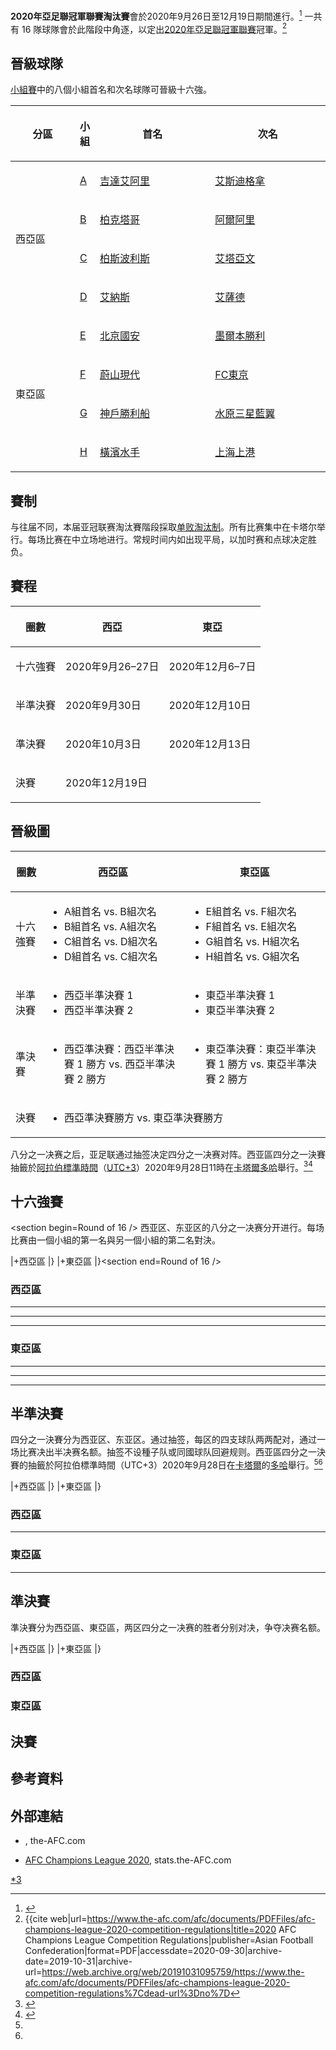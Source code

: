{{noteTA
|G1=足球
|G2=ALeague
|G3=JLeague
|G4=KLeague
|G5=TLeague
|G6=VLeague
|G7=伊朗足球
|G8=烏茲別克足球會
|G9=卡塔尔星级足球联赛
|G10=阿联酋职业足球联赛
|G11=沙特职业足球联赛
|G12=伊拉克足球
|G13=科威特职业足球联赛
|G14=地名
}}{{Rough translation|time=2020-10-28T22:53:19+00:00}}
'''2020年亞足聯冠軍聯賽淘汰賽'''會於2020年9月26日至12月19日期間進行。<ref name="calendar">{{cite web|url=http://www.the-afc.com/afc/documents/PdfFiles/afc-competitions-calendar-2020|title=AFC Competitions Calendar 2020|publisher=Asian Football Confederation|date=6 December 2019|accessdate=2020-09-30|archive-date=2019-12-06|archive-url=https://web.archive.org/web/20191206085925/https://www.the-afc.com/afc/documents/PDFFiles/afc-competitions-calendar-2020|dead-url=no}}</ref> 一共有 16 隊球隊會於此階段中角逐，以定出[[2020年亞足聯冠軍聯賽|2020年亞足聯冠軍聯賽]]冠軍。<ref name="regulations">{{cite web|url=https://www.the-afc.com/afc/documents/PDFFiles/afc-champions-league-2020-competition-regulations|title=2020 {{Wayback|url=https://www.the-afc.com/afc/documents/PDFFiles/afc-champions-league-2020-competition-regulations%7Ctitle%3D2020 |date=20211204145751 }} AFC Champions League Competition Regulations|publisher=Asian Football Confederation|format=PDF|accessdate=2020-09-30|archive-date=2019-10-31|archive-url=https://web.archive.org/web/20191031095759/https://www.the-afc.com/afc/documents/PDFFiles/afc-champions-league-2020-competition-regulations%7Cdead-url%3Dno%7D</ref>

==晉級球隊==
[[2020年亞足聯冠軍聯賽小組賽|小組賽]]中的八個小組首名和次名球隊可晉級十六強。

{| class="wikitable"
|-
!width=90|分區
!小組
!width=175|首名
!width=175|次名
|-
!rowspan=4|西亞區
![[2020年亞足聯冠軍聯賽小組賽#A組|A]]
|{{flagicon|KSA}} [[沙特艾阿里足球會|吉達艾阿里]]
|{{flagicon|IRN}} [[德黑蘭獨立足球俱樂部|艾斯迪格拿]]
|-
![[2020年亞足聯冠軍聯賽小組賽#B組|B]]
|{{flagicon|UZB}} [[塔什干棉農足球俱樂部|柏克塔哥]]
|{{flagicon|UAE}} [[艾沙比阿爾阿里杜拜足球會|阿爾阿里]]
|-
![[2020年亞足聯冠軍聯賽小組賽#C組|C]]
|{{flagicon|IRN}} [[柏斯波利斯足球俱樂部|柏斯波利斯]]
|{{flagicon|KSA}} [[艾塔亞文足球會|艾塔亞文]]
|-
![[2020年亞足聯冠軍聯賽小組賽#D組|D]]
|{{flagicon|KSA}} [[艾納斯足球會|艾納斯]]
|{{flagicon|QAT}} [[薩德體育俱樂部|艾薩德]]
|-
!rowspan=4|東亞區
![[2020年亞足聯冠軍聯賽小組賽#E組|E]]
|{{flagicon|CHN}} [[北京國安|北京國安]]
|{{flagicon|AUS}} [[墨爾本勝利|墨爾本勝利]]
|-
![[2020年亞足聯冠軍聯賽小組賽#F組|F]]
|{{flagicon|KOR}} [[蔚山現代足球俱樂部|蔚山現代]]
|{{flagicon|JPN}} [[FC東京|FC東京]]
|-
![[2020年亞足聯冠軍聯賽小組賽#G組|G]]
|{{flagicon|JPN}} [[神戶勝利船|神戶勝利船]]
|{{flagicon|KOR}} [[水原三星藍翼|水原三星藍翼]]
|-
![[2020年亞足聯冠軍聯賽小組賽#H組|H]]
|{{flagicon|JPN}} [[橫濱水手|橫濱水手]]
|{{flagicon|CHN}} [[上海上港集團足球俱樂部|上海上港]]
|}

==賽制==
<section begin=Format />
与往届不同，本届亚冠联赛淘汰賽階段採取[[单败淘汰制|单败淘汰制]]。所有比赛集中在卡塔尔举行。每场比赛在中立场地进行。常规时间内如出现平局，以加时赛和点球决定胜负。<section end=Format />

==賽程==
{| class="wikitable" style="text-align:center"
|-
!圈數
!西亞
!東亞
|-
|十六強賽
|2020年9月26–27日
|2020年12月6–7日
|-
|半準決賽
|2020年9月30日
|2020年12月10日
|-
|準決賽
|2020年10月3日
|2020年12月13日
|-
|決賽
|colspan=2|2020年12月19日
|}

==晉級圖==
{| class=wikitable
|-
!圈數
!西亞區
!東亞區
|-
!十六強賽
|
*A組首名 vs. B組次名
*B組首名 vs. A組次名
*C組首名 vs. D組次名
*D組首名 vs. C組次名
|
*E組首名 vs. F組次名
*F組首名 vs. E組次名
*G組首名 vs. H組次名
*H組首名 vs. G組次名
|-
!半準決賽
|
*西亞半準決賽 1
*西亞半準決賽 2
|
*東亞半準決賽 1
*東亞半準決賽 2
|-
!準決賽
|
*西亞準決賽：西亞半準決賽 1 勝方 vs. 西亞半準決賽 2 勝方
|
*東亞準決賽：東亞半準決賽 1 勝方 vs. 東亞半準決賽 2 勝方
|-
!決賽
|colspan=2|
*西亞準決賽勝方 vs. 東亞準決賽勝方
|}
<section begin=Bracket />
八分之一决赛之后，亚足联通过抽签决定四分之一决赛对阵。西亚區四分之一決賽抽籤於[[阿拉伯標準時間|阿拉伯標準時間]]（[[UTC+03:00|UTC+3]]）2020年9月28日11時在[[卡塔爾|卡塔爾]][[多哈|多哈]]舉行。<ref name="West QF draw 1">{{cite web|url=https://www.the-afc.com/competitions/afc-champions-league/latest/news/afc-champions-league-west-quarter-finalists-confirmed|title=AFC Champions League (West): Quarter-finalists confirmed|publisher=AFC|date=27 September 2020|accessdate=2020-09-30|archive-date=2020-10-02|archive-url=https://web.archive.org/web/20201002053259/https://www.the-afc.com/competitions/afc-champions-league/latest/news/afc-champions-league-west-quarter-finalists-confirmed|dead-url=no}}</ref><ref name="West QF draw 2">{{cite web|url=https://www.the-afc.com/competitions/afc-champions-league/latest/news/afc-champions-league-west-quarter-finals-decided|title=AFC Champions League (West): Quarter-finals decided|publisher=AFC|date=28 September 2020|accessdate=2020-09-30|archive-date=2020-10-02|archive-url=https://web.archive.org/web/20201002201134/https://www.the-afc.com/competitions/afc-champions-league/latest/news/afc-champions-league-west-quarter-finals-decided|dead-url=no}}</ref>

{{Round16|3rdplace=no
<!--Date-Place/Team 1/Score 1/Team 2/Score 2-->
<!--十六強賽-->
|9月27日 – [[賴揚|賴揚]]|{{flagicon|KSA}} [[艾納斯足球會|艾納斯]]|1|{{flagicon|KSA}} [[艾塔亞文足球會|艾塔亞文]]|0
|9月26日 – [[沃克拉|沃克拉]]|{{flagicon|KSA}} [[沙特艾阿里足球會|吉達艾阿里]]{{pso}}|1 (4)|{{flagicon|UAE}} [[艾沙比阿爾阿里杜拜足球會|阿爾阿里]]|1 (3)
|9月27日 – [[賴揚|賴揚]]|{{flagicon|IRN}} [[柏斯波利斯足球俱樂部|柏斯波利斯]]|1|{{flagicon|QAT}} [[薩德體育俱樂部|艾薩德]]|0
|9月26日 – [[沃克拉|沃克拉]]|{{flagicon|UZB}} [[塔什干棉農足球俱樂部|柏克塔哥]]|2|{{flagicon|IRN}} [[德黑蘭獨立足球俱樂部|艾斯迪格拿]]|1
|12月6日 – [[賴揚|賴揚]]|{{flagicon|KOR}} [[蔚山現代|蔚山現代]]|3|{{flagicon|AUS}} [[墨爾本勝利|墨爾本勝利]]|0
|12月6日 – [[賴揚|賴揚]]|{{flagicon|CHN}} [[北京國安|北京國安]]|1|{{flagicon|JPN}} [[FC東京|FC東京]]|0
|12月7日 – [[多哈|多哈]]|{{flagicon|JPN}} [[神戶勝利船|神戶勝利船]]|2|{{flagicon|CHN}} [[上海上港|上海上港]]|0
|12月7日 – [[多哈|多哈]]|{{flagicon|JPN}} [[橫濱水手|橫濱水手]]|2|{{flagicon|KOR}} [[水原藍翼|水原藍翼]]|3
<!--半準決賽-->
|9月30日 – [[多哈|多哈]]|{{flagicon|KSA}} [[艾納斯足球會|艾納斯]]|2|{{flagicon|KSA}} [[沙特艾阿里足球會|吉達艾阿里]]|0
|9月30日 – [[多哈|多哈]]|{{flagicon|IRN}} [[柏斯波利斯足球俱樂部|柏斯波利斯]]|2|{{flagicon|UZB}} [[塔什干棉農足球俱樂部|柏克塔哥]]|0
|12月10日 – [[沃克拉|沃克拉]]|{{flagicon|KOR}} [[蔚山現代|蔚山現代]]|2|{{flagicon|CHN}} [[北京國安|北京國安]]|0
|12月10日 – [[沃克拉|沃克拉]]|{{flagicon|JPN}} [[神戶勝利船|神戶勝利船]]{{pso}}|1 (7)|{{flagicon|KOR}} [[水原藍翼|水原藍翼]]|1 (6)
<!--準決賽-->
|10月3日 – [[多哈|多哈]]|{{flagicon|KSA}} [[艾納斯足球會|艾納斯]] |1 (3)|{{flagicon|IRN}} [[柏斯波利斯足球俱樂部|柏斯波利斯]]{{pso}}|1 (5)
|12月13日 – [[沃克拉|沃克拉]]|{{flagicon|KOR}} [[蔚山現代|蔚山現代]]{{aet}}|2|{{flagicon|JPN}} [[神戶勝利船|神戶勝利船]]|1
<!--決賽-->
|12月19日 – [[沃克拉|沃克拉]]|{{flagicon|IRN}} [[柏斯波利斯足球俱樂部|柏斯波利斯]]|1|{{flagicon|KOR}} [[蔚山現代|蔚山現代]]|2
}}

{{Cnote2 Begin|liststyle=none}}
{{Cnote2 End}}<section end=Bracket />

==十六強賽==
<section begin=Round of 16 />
西亚区、东亚区的八分之一决赛分开进行。每场比赛由一個小組的第一名與另一個小組的第二名對決。

{{OneLegStart}}
|+西亞區
{{OneLegResult|'''[[沙特艾阿里足球會|吉達艾阿里]]'''|KSA|[[2020年亞足聯冠軍聯賽淘汰賽#R16_West_1|1–1]] {{aet}}<br />{{pso|4–3}}|[[艾沙比阿爾阿里杜拜足球會|阿爾阿里]]|UAE}}
{{OneLegResult|'''[[塔什干棉農足球俱樂部|柏克塔哥]]'''|UZB|[[2020年亞足聯冠軍聯賽淘汰賽#R16_West_2|2–1]]|[[德黑蘭獨立足球俱樂部|艾斯迪格拿]]|IRN}}
{{OneLegResult|'''[[柏斯波利斯足球俱樂部|柏斯波利斯]]'''|IRN|[[2020年亞足聯冠軍聯賽淘汰賽#R16_West_3|1–0]]|[[薩德體育俱樂部|艾薩德]]|QAT}}
{{OneLegResult|'''[[艾納斯足球會|艾納斯]]'''|KSA|[[2020年亞足聯冠軍聯賽淘汰賽#R16_West_4|1–0]]|[[艾塔亞文足球會|艾塔亞文]]|KSA}}
|}
{{OneLegStart}}
|+東亞區
{{OneLegResult|'''[[北京國安|北京國安]]'''|CHN|[[2020年亞足聯冠軍聯賽淘汰賽#R16_East_1|1–0]]|[[東京足球俱樂部|FC東京]]|JPN}}
{{OneLegResult|'''[[蔚山現代足球俱樂部|蔚山現代]]'''|KOR|[[2020年亞足聯冠軍聯賽淘汰賽#R16_East_2|3–0]]|[[墨爾本勝利|墨爾本勝利]]|AUS}}
{{OneLegResult|'''[[神戶勝利船|神戶勝利船]]'''|JPN|[[2020年亞足聯冠軍聯賽淘汰賽#R16_East_3|2–0]]|[[上海上港足球俱樂部|上海上港]]|CHN}}
{{OneLegResult|[[橫濱水手|橫濱水手]]|JPN|[[2020年亞足聯冠軍聯賽淘汰賽#R16_East_4|2–3]]|'''[[水原三星藍翼|水原三星藍翼]]'''|KOR}}
|}<section end=Round of 16 />

===西亞區===
{{Football box
|id         = R16 West 1
|date       = {{Start date|2020|9|26|df=y}}
|time       = {{UTZ|16:40|3}}
|team1      = [[沙特艾阿里足球會|吉達艾阿里]] {{flagicon|KSA}}
|score      = 1–1
|goals1     =
*[[Omar_Al_Somah|Al Somah]] {{goal|54|pen.}}
|goals2     =
*[[Azizjon_Ganiev|Ganiev]] {{goal|28}}
|aet = yes
|penaltyscore = 4–3
|penalties1 =
*[[Hussein_Abdulghani|Abdulghani]] {{pengoal}}
*[[Lucas_Pedro_Alves_de_Lima|Lima]] {{pengoal}}
*[[Abdulrahman_Ghareeb|Ghareeb]] {{pengoal}}
*[[Motaz_Hawsawi|Hawsawi]] {{pengoal}}
*[[Omar_Al_Somah|Al Somah]] {{penmiss}}
|penalties2 =
*{{penmiss}} [[Ahmed_Khalil|Khalil]]
*{{pengoal}} [[Yousif_Jaber|Jaber]]
*{{pengoal}} [[Azizjon_Ganiev|Ganiev]]
*{{pengoal}} [[Saeed_Al-Bloushi|Al-Bloushi]]
*{{penmiss}} [[Abdullah_Al-Naqbi|Al-Naqbi]]
|team2      = {{flagicon|UAE}} [[艾沙比阿爾阿里杜拜足球會|阿爾阿里]]
|stadium    = [[南部体育场|南部体育场]], [[沃克拉|沃克拉]]
|attendance = 0
|referee    = [[纳瓦夫·舒赫拉拉|纳瓦夫·舒赫拉拉]] ([[巴林足球總會|巴林]])
|report     = [https://www.the-afc.com/competitions/afc-champions-league/matches/2020/2043101 Live Report]<br />[http://stats.the-afc.com/match_report/18323 Stats Report]
}}
----
{{Football box
|id         = R16 West 2
|date       = {{Start date|2020|9|26|df=y}}
|time       = {{UTZ|20:45|3}}
|team1      = [[塔什干棉農足球俱樂部|柏克塔哥]] {{flagicon|UZB}}
|score      = 2–1
|team2      = {{flagicon|IRN}} [[德黑蘭獨立足球俱樂部|艾斯迪格拿]]
|goals1     =
*[[Dragan_Ćeran|Ćeran]] {{goal|43}}
*[[Eren_Derdiyok|Derdiyok]] {{goal|47}}
|goals2     =
*[[Ali_Karimi_(footballer,_born_1994)|Karimi]] {{goal|32}}
|stadium    = [[南部体育场|南部体育场]], [[沃克拉|沃克拉]]
|attendance = 0
|referee    = [[艾哈迈德·卡夫|艾哈迈德·卡夫]] ([[阿曼足球總會|阿曼]])
|report     = [https://www.the-afc.com/competitions/afc-champions-league/matches/2020/2043100 Live Report]<br />[http://stats.the-afc.com/match_report/18322 Stats Report]
}}
----
{{Football box
|id         = R16 West 3
|date       = {{Start date|2020|9|27|df=y}}
|time       = {{UTZ|16:40|3}}
|team1      = [[柏斯波利斯足球俱樂部|柏斯波利斯]] {{flagicon|IRN}}
|score      = 1–0
|team2      = {{flagicon|QAT}} [[薩德體育俱樂部|艾薩德]]
|goals1     =
*[[Issa_Alekasir|Alekasir]] {{goal|88}}
|goals2     =
|stadium    = [[教育城体育场|教育城体育场]], [[多哈|多哈]]
|attendance = 0
|referee    = [[高亨进|高亨进]] ([[韓國足球總會|韓國]])
|report     = [https://www.the-afc.com/competitions/afc-champions-league/matches/2020/2043103 Live Report]<br />[http://stats.the-afc.com/match_report/18324 Stats Report]
}}
----
{{Football box
|id         = R16 West 4
|date       = {{Start date|2020|9|27|df=y}}
|time       = {{UTZ|20:45|3}}
|team1      = [[艾納斯足球會|艾納斯]] {{flagicon|KSA}}
|score      = 1–0
|team2      = {{flagicon|KSA}} [[艾塔亞文足球會|艾塔亞文]]
|goals1     =
*[[Abderrazak_Hamdallah|Hamdallah]] {{goal|75}}
|goals2     =
|stadium    = [[教育城体育场|教育城体育场]], [[多哈|多哈]]
|attendance = 0
|referee = {{tsl|en|Ali Sabah|阿里·萨巴赫}} ([[伊拉克足球總會|伊拉克]])
|report     = [https://www.the-afc.com/competitions/afc-champions-league/matches/2020/2043102 Live Report]<br />[http://stats.the-afc.com/match_report/18326 Stats Report]
}}

===東亞區===
{{Football box
|id         = R16 East 1
|date       = {{Start date|2020|12|6|df=y}}
|time       = {{UTZ|13:00|3}}
|team1      = [[北京國安|北京國安]] {{flagicon|CHN}}
|score      = 1–0
|team2      = {{flagicon|JPN}} [[東京足球俱樂部|FC東京]]
|goals1     = [[阿兰·卡瓦略|阿兰]] {{goal|59}}
|goals2     =
|stadium    = [[教育城体育场|教育城体育场]], [[多哈|多哈]], ([[卡塔尔|卡塔尔]])
|attendance = 0
|referee    =[[Alireza_Faghani|Alireza Faghani]] ([[伊朗|伊朗]])
|report     = <!--[ Live Report]<br />-->[http://stats.the-afc.com/match_report/18327 Stats Report]
}}
----
{{Football box
|id         = R16 East 2
|date       = {{Start date|2020|12|6|df=y}}
|time       = {{UTZ|17:00|3}}
|team1      = [[蔚山現代足球俱樂部|蔚山現代]] {{flagicon|KOR}} 
|score      = 3–0
|team2      = {{flagicon|AUS}} [[墨爾本勝利|墨爾本勝利]]
|goals1     = [[Bjørn_Maars_Johnsen|Bjørn Maars Johnsen]] {{goal|65||86}}<br />[[元斗才|元斗才]] {{goal|76}}
|goals2     =
|stadium    = [[教育城体育场|教育城体育场]], [[多哈|多哈]], ([[卡塔尔|卡塔尔]])
|attendance = 0
|referee    = [[Turki_Al-Khudhayr|Turki Al-Khudhayr]] ([[沙特阿拉伯|沙特阿拉伯]])
|report     = <!--[ Live Report]<br />-->[http://stats.the-afc.com/match_report/18328 Stats Report]
}}
----
{{Football box
|id         = R16 East 3
|date       = {{Start date|2020|12|7|df=y}}
|time       = {{UTZ|13:00|3}}
|team1      = [[神戶勝利船|神戶勝利船]] {{flagicon|JPN}}
|score      = 2–0
|team2      = {{flagicon|CHN}} [[上海上港足球俱樂部|上海上港]]
|goals1     = [[安德烈斯·伊涅斯塔|伊涅斯塔]] {{goal|31}}<br />[[西大伍|西大伍]] {{goal|50}}
|goals2     =
|stadium    = [[哈利法国际体育场|哈利法国际体育场]], [[多哈|多哈]], ([[卡塔尔|卡塔尔]])
|attendance = 0
|referee    = [[Chris_Beath|Chris Beath]] ([[澳洲|澳洲]])
|report     = <!--[ Live Report]<br />-->[http://stats.the-afc.com/match_report/18329 Stats Report]
}}
----
{{Football box
|id         = R16 East 4
|date       = {{Start date|2020|12|7|df=y}}
|time       = {{UTZ|17:00|3}}
|team1      = [[橫濱水手|橫濱水手]] {{flagicon|JPN}}
|score      = 2–3
|team2      = {{flagicon|KOR}} [[水原三星藍翼|水原三星藍翼]]
|goals1     = [[Erik_Lima|Erik Lima]] {{goal|20}}<br />[[安拿胡阿道|安拿胡阿道]] {{goal|90+1}}
|goals2     = {{goal|57}} [[金泰焕_(2000年)|金泰焕]]<br />{{goal|82}} [[金民友_(足球员)|金民友]]<br />{{goal|87}} [[韩碩棕|韩碩棕]]
|stadium    = [[哈利法国际体育场|哈利法国际体育场]], [[多哈|多哈]], ([[卡塔尔|卡塔尔]])
|attendance = 0
|referee    = [[Hettikamkanamge_Perera|Hettikamkanamge Perera]] ([[斯尼蘭卡|斯尼蘭卡]])
|report     = <!--[ Live Report]<br />-->[http://stats.the-afc.com/match_report/18330 Stats Report]
}}

==半準決賽==
<section begin=Quarter-finals />
四分之一決賽分为西亚区、东亚区。通过抽签，每区的四支球队两两配对，通过一场比赛决出半决赛名额。抽签不设種子队或同國球队回避规则。西亚區四分之一決賽的抽籤於阿拉伯標準時間（UTC+3）2020年9月28日在[[卡塔爾|卡塔爾]]的[[多哈|多哈]]舉行。<ref name="West QF draw 1"/><ref name="West QF draw 2"/>

{{OneLegStart}}
|+西亞區
{{OneLegResult|'''[[艾納斯足球會|艾納斯]]'''|KSA|[[#QF_West_1|2–0]]|[[沙特艾阿里足球會|吉達艾阿里]]|KSA}}
{{OneLegResult|'''[[柏斯波利斯足球俱樂部|柏斯波利斯]]'''|IRN|[[#QF_West_2|2–0]]|[[塔什干棉農足球俱樂部|柏克塔哥]]|UZB}}
|}
{{OneLegStart}}
|+東亞區
{{OneLegResult|'''[[蔚山現代足球俱樂部|蔚山現代]]'''|KOR|[[#QF_East_1|2–0]]|[[北京國安|北京國安]]|CHN}}
{{OneLegResult|'''[[神戶勝利船|神戶勝利船]]'''|JPN|[[#QF_East_2|1–1]] {{aet}}<br />{{pso|7–6}}|[[水原三星藍翼|水原三星藍翼]]|KOR}}
|}<section end=Quarter-finals />

===西亞區===
{{Football box
|id         = QF West 1
|date       = {{Start date|2020|9|30|df=y}}
|time       = {{UTZ|16:40|3}}
|team1      = [[艾納斯足球會|艾納斯]] {{flagicon|KSA}}
|score      = 2–0
|team2      = {{flagicon|KSA}} [[沙特艾阿里足球會|吉達艾阿里]]
|goals1     =
*[[Pity_Martínez|Martínez]] {{goal|13}}
*[[Abdulfattah_Asiri|Asiri]] {{goal|55}}
|goals2     =
|stadium    = [[贾西姆·本·哈马德体育场|贾西姆·本·哈马德体育场]], [[多哈|多哈]]
|attendance = 0
|referee    = [[西瓦功·布烏東|西瓦功·布烏東]] ([[泰國足球協會|泰國]])
|report     = [https://www.the-afc.com/competitions/afc-champions-league/matches/2020/2043113 Live Report]<br />[http://stats.the-afc.com/match_report/18364 Stats Report]
}}
----
{{Football box
|id         = QF West 2
|date       = {{Start date|2020|9|30|df=y}}
|time       = {{UTZ|20:45|3}}
|team1      = [[柏斯波利斯足球俱樂部|柏斯波利斯]] {{flagicon|IRN}}
|score      = 2–0
|team2      = {{flagicon|UZB}} [[塔什干棉農足球俱樂部|柏克塔哥]]
|goals1     = [[Alekasir|Alekasir]] {{goal|49||66}}
|goals2     =
|stadium    = [[贾西姆·本·哈马德体育场|贾西姆·本·哈马德体育场]], [[多哈|多哈]]
|attendance = 0
|referee    = [[Adham_Makhadmeh|Adham Makhadmeh]] ([[約旦|約旦]])
|report     = [https://www.the-afc.com/competitions/afc-champions-league/matches/2020/2043114 Live Report]<br />[http://stats.the-afc.com/match_report/18365 Stats Report]
}}

===東亞區===
{{Football box
|id         = QF East 1
|date       = {{Start date|2020|12|10|df=y}}
|time       = {{UTZ|13:00|3}}
|team1      = [[蔚山現代足球俱樂部|蔚山現代]] {{flagicon|KOR}}
|score      = 2–0 
|team2      = {{flagicon|CHN}} [[北京國安|北京國安]]
|goals1     = [[朱尼奥·尼加奧|朱尼奥]] {{goal|20|pen.|42}}
|goals2     =
|stadium    = [[南部体育场|南部体育场]], [[多哈|多哈]]
|attendance = 0
|referee    = [[Mohammed_Abdulla_Hassan_Mohamed|Mohammed Abdulla Hassan Mohamed]] ([[阿聯酋|阿聯酋]])
|report     = <!--[ Live Report]<br />-->[http://stats.the-afc.com/match_report/18366 Stats Report]
}}
----
{{Football box
|id         = QF East 2
|date       = {{Start date|2020|12|10|df=y}}
|time       = {{UTZ|17:00|3}}
|team1      = [[神戶勝利船|神戶勝利船]] {{flagicon|JPN}}
|score      = 1–1
|aet = yes
|team2      = {{flagicon|KOR}} [[水原三星藍翼|水原三星藍翼]]
|goals1     = [[古橋亨梧|古橋亨梧]] {{goal|40}}
|goals2     = [[朴相赫|朴相赫]] {{goal|7}}
|penaltyscore=7–6
|penalties1 =
*Andres Iniesta {{pengoal}} 
*M. Douglas {{pengoal}} 
*[[初瀬亮|初瀬亮]] {{pengoal}} 
*[[古橋亨梧|古橋亨梧]] {{pengoal}} 
*[[山口螢|山口螢]] {{pengoal}} 
*[[山川哲史|山川哲史]] {{pengoal}}
*[[藤本憲明|藤本憲明]] {{pengoal}}
|penalties2 =
*{{pengoal}} 金健熙
*{{pengoal}} [[李記帝|李記帝]]
*{{pengoal}} [[金民友_(足球员)|金民友]]
*{{pengoal}} 高昇範
*{{pengoal}} 韓碩宗
*{{pengoal}} 閔尙基
*{{penmiss}} 張鎬益
|stadium    = [[南部体育场|南部体育场]], [[多哈|多哈]]
|attendance = 0
|referee    = [[Adham_Mahadmeh|Adham Mahadmeh]] ([[约旦|约旦]])
|report     = <!--[ Live Report]<br />-->[http://stats.the-afc.com/match_report/18367 Stats Report]
}}

==準決賽==
<section begin=Semi-finals />
準決賽分为西亞區、東亞區，两区四分之一决赛的胜者分别对决，争夺决赛名额。

{{OneLegStart}}
|+西亞區
{{OneLegResult|[[艾納斯足球會|艾納斯]]|KSA|[[#SF_West|1–1]] {{aet}}<br />{{pso|3–5}}|'''[[柏斯波利斯|柏斯波利斯]]'''|IRN}}
|}
{{OneLegStart}}
|+東亞區
{{OneLegResult|'''[[蔚山現代足球俱樂部|蔚山現代]]'''|KOR|[[#SF_East|2–1]] {{aet}}|[[神戶勝利船|神戶勝利船]]|JPN}}
|}<section end=Semi-finals />

===西亞區===
{{Football box
|id         = SF West
|date       = {{Start date|2020|10|3|df=y}}
|time       = {{UTZ|18:00|3}}
|team1      = [[艾納斯足球會|艾納斯]] {{flagicon|KSA}}
|score      = 1–1
|aet        = yes
|penaltyscore=3–5
|team2      = {{flagicon|IRN}} [[柏斯波利斯|柏斯波利斯]]
|goals1     =
*[[Abderrazak_Hamdallah|Hamdallah]] {{goal|36|pen.}}
|penalties1 =
*[[Abdullah_Madu|Madu]] {{pengoal}}
*[[Pity_Martínez|Martínez]] {{pengoal}}
*[[Abdulrahman_Al-Obaid|Al-Obaid]] {{pengoal}}
*[[Maicon_Pereira_Roque|Maicon]] {{penmiss}}
|goals2     =
*[[Mehdi_Abdi|Abdi]] {{goal|42}}
|penalties2 =
*{{pengoal}} [[Hossein_Kanaanizadegan|Kanaanizadegan]]
*{{pengoal}} [[Siamak_Nemati|Nemati]]
*{{pengoal}} [[Milad_Sarlak|Sarlak]]
*{{pengoal}} [[Shoja'_Khalilzadeh|Khalilzadeh]]
*{{pengoal}} [[Ali_Shojaei_(footballer,_born_1997)|Shojaei]]
|stadium    = [[贾西姆·本·哈马德体育场|贾西姆·本·哈马德体育场]], [[多哈|多哈]]
|attendance = 0
|referee    = [[Muhammad_Taqi|Muhammad Taqi]] ([[新加坡|新加坡]])
|report     = <!--[ Live Report]<br />-->[http://stats.the-afc.com/match_report/18368 Stats Report]
}}

===東亞區===
{{Football box
|id         = SF East
|date       = {{Start date|2020|12|13|df=y}}
|time       = {{UTZ|13:00|3}}
|team1      = [[蔚山現代足球俱樂部|蔚山現代]] {{flagicon|KOR}}
|score      = 2–1
|aet        = yes
|team2      = {{flagicon|JPN}} [[神戶勝利船|神戶勝利船]]
|goals1     = [[馬斯莊臣|馬斯莊臣]] {{goal|81}} <br /> [[尼加奧|尼加奧]] {{goal|118|pen.}}
|goals2     = [[山口螢|山口螢]] {{goal|52}} 
|stadium    = [[贾西姆·本·哈马德体育场|贾西姆·本·哈马德体育场]], [[多哈|多哈]]
|attendance = 0
|referee    = [[Nawaf_Shukralla|Nawaf Shukralla]] ([[巴林|巴林]])
|report     = <!--[ Live Report]<br />-->[http://stats.the-afc.com/match_report/18369 Stats Report]
}}

==決賽==
<section begin=Final />
{{Football box
|date       = {{Start date|2020|12|19|df=y}}
|time       = {{UTZ|15:00|3}}
|team1      = [[柏斯波利斯足球俱樂部|柏斯波利斯]] {{flagicon|IRN}}
|score      = 1–2
|team2      = {{flagicon|KOR}} [[蔚山現代足球俱樂部|蔚山現代]]
|goals1     =
*[[Mehdi_Abdi|Abdi]] {{goal|45}}
|goals2     =
*{{link-en|祖利亞·尼加奧|Júnior Negrão}} {{goal|45+4||55|pen.}}
|stadium    = [[南部体育场|南部体育场]], [[多哈|多哈]]
|attendance = 8,517
|referee    = [[阿卜杜勒拉赫曼·阿爾·賈西姆|阿卜杜勒拉赫曼·阿爾·賈西姆]] ([[卡塔爾足球協會|卡塔爾]])
|report     = [https://www.the-afc.com/competitions/afc-champions-league/matches/2020/2043126 Live Report]<br />[http://stats.the-afc.com/match_report/18370 Stats Report]
}}
<section end=Final />

==參考資料==
{{Reflist}}

==外部連結==
*{{Official website|http://www.the-afc.com/competitions/afc-champions-league/|name=AFC Champions League}}, the-AFC.com
*[http://stats.the-afc.com/tournaments/253 AFC Champions League 2020]{{Wayback|url=http://stats.the-afc.com/tournaments/253 |date=20190429004445 }}, stats.the-AFC.com

[[分類:2020年亞足聯冠軍聯賽|*3]]